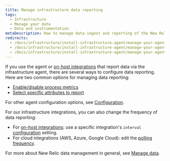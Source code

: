 ```yaml
---
title: Manage infrastructure data reporting
tags:
  - Infrastructure
  - Manage your data
  - Data and instrumentation
metaDescription: How to manage data ingest and reporting of the New Relic infrastructure agent and our infrastructure integrations.
redirects:
  - /docs/infrastructure/install-infrastructure-agent/manage-your-agent/manage-infrastructure-agent-data-ingest
  - /docs/infrastructure/install-infrastructure-agent/manage-your-agent/manage-infrastructure-agent-data-reporting
  - /docs/infrastructure/install-infrastructure-agent/manage-your-agent/manage-infrastructure-data-reporting
---
```


If you use the <InlinePopover type="infrastructure" /> agent or [on-host integrations](/docs/integrations/host-integrations/get-started/introduction-host-integrations) that report data via the infrastructure agent, there are several ways to configure data reporting. Here are two common options for managing data reporting:

* [Enable/disable process metrics](/docs/infrastructure/install-infrastructure-agent/configuration/infrastructure-agent-configuration-settings#enable-process-metrics)
* [Select specific attributes to report](/docs/infrastructure/install-infrastructure-agent/configuration/infrastructure-agent-configuration-settings#include-matching-metrics)

For other agent configuration options, see [Configuration](/docs/infrastructure/install-infrastructure-agent/configuration/infrastructure-agent-configuration-settings).

For our infrastructure integrations, you can also change the frequency of data reporting:

* For [on-host integrations](/docs/infrastructure/host-integrations/host-integrations-list): use a specific integration's `interval` [configuration](/docs/integrations/integrations-sdk/file-specifications/host-integration-configuration-overview) setting.
* For cloud integrations (AWS, Azure, Google Cloud): edit the [polling frequency](/docs/integrations/new-relic-integrations/cloud-integrations/configure-polling-frequency-data-collection-cloud-integrations).

For more about New Relic data management in general, see [Manage data](/docs/telemetry-data-platform/ingest-manage-data/manage-data/manage-your-data).
